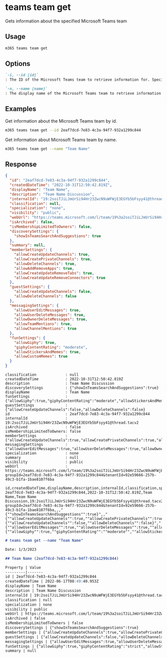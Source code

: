 
# teams team get

Gets information about the specified Microsoft Teams team

## Usage

```sh
m365 teams team get
```

## Options

```md defintion-list
`-i, --id [id]`
: The ID of the Microsoft Teams team to retrieve information for. Specify either `id` or `name` but not both.

`-n, --name [name]`
: The display name of the Microsoft Teams team to retrieve information for. Specify either `id` or `name` but not both.
```

<Global />

## Examples

Get information about the Microsoft Teams team by id.

```sh
m365 teams team get --id 2eaf7dcd-7e83-4c3a-94f7-932a1299c844
```

Get information about Microsoft Teams team by name.

```sh
m365 teams team get --name "Team Name"
```

## Response

<Tabs>
  <TabItem value="JSON">

  ``` json
  {
    "id": "2eaf7dcd-7e83-4c3a-94f7-932a1299c844",
    "createdDateTime": "2022-10-31T12:50:42.819Z",
    "displayName": "Team Name",
    "description": "Team Name Discussion",
    "internalId": "19:2soiTJiLJmUrSi94Hr23ZwcN9uWFWjE3EGYb5bFsyy41@thread.tacv2",
    "classification": null,
    "specialization": "none",
    "visibility": "public",
    "webUrl": "https://teams.microsoft.com/l/team/19%3a2soiTJiLJmUrSi94Hr23ZwcN9uWFWjE3EGYb5bFsyy41%40thread.tacv2/conversations?groupId=2eaf7dcd-7e83-4c3a-94f7-932a1299c844&tenantId=92e59666-257b-49c3-b1fa-1bae8107f6ba",
    "isArchived": false,
    "isMembershipLimitedToOwners": false,
    "discoverySettings": {
      "showInTeamsSearchAndSuggestions": true
    },
    "summary": null,
    "memberSettings": {
      "allowCreateUpdateChannels": true,
      "allowCreatePrivateChannels": true,
      "allowDeleteChannels": true,
      "allowAddRemoveApps": true,
      "allowCreateUpdateRemoveTabs": true,
      "allowCreateUpdateRemoveConnectors": true
    },
    "guestSettings": {
      "allowCreateUpdateChannels": false,
      "allowDeleteChannels": false
    },
    "messagingSettings": {
      "allowUserEditMessages": true,
      "allowUserDeleteMessages": true,
      "allowOwnerDeleteMessages": true,
      "allowTeamMentions": true,
      "allowChannelMentions": true
    },
    "funSettings": {
      "allowGiphy": true,
      "giphyContentRating": "moderate",
      "allowStickersAndMemes": true,
      "allowCustomMemes": true
    }
  }
  ```

  </TabItem>
  <TabItem value="Text">

  ``` text
  classification             : null
  createdDateTime            : 2022-10-31T12:50:42.819Z
  description                : Team Name Discussion
  discoverySettings          : {"showInTeamsSearchAndSuggestions":true}
  displayName                : Team Name
  funSettings                : {"allowGiphy":true,"giphyContentRating":"moderate","allowStickersAndMemes":true,"allowCustomMemes":true}
  guestSettings              : {"allowCreateUpdateChannels":false,"allowDeleteChannels":false}
  id                         : 2eaf7dcd-7e83-4c3a-94f7-932a1299c844
  internalId                 : 19:2soiTJiLJmUrSi94Hr23ZwcN9uWFWjE3EGYb5bFsyy41@thread.tacv2
  isArchived                 : false
  isMembershipLimitedToOwners: false
  memberSettings             : {"allowCreateUpdateChannels":true,"allowCreatePrivateChannels":true,"allowDeleteChannels":true,"allowAddRemoveApps":true,"allowCreateUpdateRemoveTabs":true,"allowCreateUpdateRemoveConnectors":true}
  messagingSettings          : {"allowUserEditMessages":true,"allowUserDeleteMessages":true,"allowOwnerDeleteMessages":true,"allowTeamMentions":true,"allowChannelMentions":true}
  specialization             : none
  summary                    : null
  visibility                 : public
  webUrl                     : https://teams.microsoft.com/l/team/19%3a2soiTJiLJmUrSi94Hr23ZwcN9uWFWjE3EGYb5bFsyy41%40thread.tacv2/conversations?groupId=2eaf7dcd-7e83-4c3a-94f7-932a1299c844&tenantId=92e59666-257b-49c3-b1fa-1bae8107f6ba
  ```

  </TabItem>
  <TabItem value="CSV">

  ``` text
  id,createdDateTime,displayName,description,internalId,classification,specialization,visibility,webUrl,isArchived,isMembershipLimitedToOwners,discoverySettings,summary,memberSettings,guestSettings,messagingSettings,funSettings
  2eaf7dcd-7e83-4c3a-94f7-932a1299c844,2022-10-31T12:50:42.819Z,Team Name,Team Name Discussion,19:2soiTJiLJmUrSi94Hr23ZwcN9uWFWjE3EGYb5bFsyy41@thread.tacv2,,none,public,https://teams.microsoft.com/l/team/19%3a2soiTJiLJmUrSi94Hr23ZwcN9uWFWjE3EGYb5bFsyy41%40thread.tacv2/conversations?groupId=2eaf7dcd-7e83-4c3a-94f7-932a1299c844&tenantId=92e59666-257b-49c3-b1fa-1bae8107f6ba,,,"{""showInTeamsSearchAndSuggestions"":true}",,"{""allowCreateUpdateChannels"":true,""allowCreatePrivateChannels"":true,""allowDeleteChannels"":true,""allowAddRemoveApps"":true,""allowCreateUpdateRemoveTabs"":true,""allowCreateUpdateRemoveConnectors"":true}","{""allowCreateUpdateChannels"":false,""allowDeleteChannels"":false}","{""allowUserEditMessages"":true,""allowUserDeleteMessages"":true,""allowOwnerDeleteMessages"":true,""allowTeamMentions"":true,""allowChannelMentions"":true}","{""allowGiphy"":true,""giphyContentRating"":""moderate"",""allowStickersAndMemes"":true,""allowCustomMemes"":true}"
  ```

  </TabItem>
  <TabItem value="Markdown">

  ```md
  # teams team get --name "Team Name"

  Date: 1/3/2023

  ## Team Name (2eaf7dcd-7e83-4c3a-94f7-932a1299c844)

  Property | Value
  ---------|-------
  id | 2eaf7dcd-7e83-4c3a-94f7-932a1299c844
  createdDateTime | 2022-06-17T08:49:40.953Z
  displayName | Team Name
  description | Team Name Discussion
  internalId | 19:2soiTJiLJmUrSi94Hr23ZwcN9uWFWjE3EGYb5bFsyy41@thread.tacv2
  classification | null
  specialization | none
  visibility | public
  webUrl | https://teams.microsoft.com/l/team/19%3a2soiTJiLJmUrSi94Hr23ZwcN9uWFWjE3EGYb5bFsyy41%40thread.tacv2/conversations?groupId=2eaf7dcd-7e83-4c3a-94f7-932a1299c844&tenantId=92e59666-257b-49c3-b1fa-1bae8107f6ba
  isArchived | false
  isMembershipLimitedToOwners | false
  discoverySettings | {"showInTeamsSearchAndSuggestions":true}
  memberSettings | {"allowCreateUpdateChannels":true,"allowCreatePrivateChannels":true,"allowDeleteChannels":true,"allowAddRemoveApps":true,"allowCreateUpdateRemoveTabs":true,"allowCreateUpdateRemoveConnectors":true}
  guestSettings | {"allowCreateUpdateChannels":false,"allowDeleteChannels":false}
  messagingSettings | {"allowUserEditMessages":true,"allowUserDeleteMessages":true,"allowOwnerDeleteMessages":true,"allowTeamMentions":true,"allowChannelMentions":true}
  funSettings | {"allowGiphy":true,"giphyContentRating":"strict","allowStickersAndMemes":true,"allowCustomMemes":true}
  summary | null
  ```

  </TabItem>
</Tabs>

